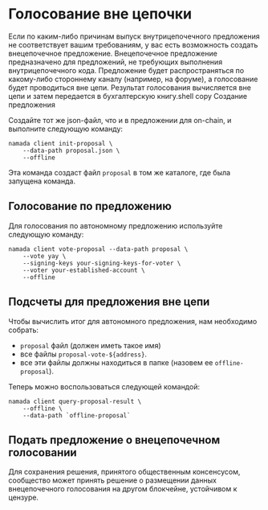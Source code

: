 
# Голосование вне цепочки

Если по каким-либо причинам выпуск внутрицепочечного предложения не соответствует вашим требованиям, у вас есть возможность создать внецепочечное предложение. Внецепочечное предложение предназначено для предложений, не требующих выполнения внутрицепочечного кода. Предложение будет распространяться по какому-либо стороннему каналу (например, на форуме), а голосование будет проводиться вне цепи. Результат голосования вычисляется вне цепи и затем передается в бухгалтерскую книгу.shell copy Создание предложения

Создайте тот же json-файл, что и в предложении для on-chain, и выполните следующую команду:

```shell copy
namada client init-proposal \
    --data-path proposal.json \
    --offline
```

Эта команда создаст файл `proposal` в том же каталоге, где была запущена команда.

## Голосование по предложению

Для голосования по автономному предложению используйте следующую команду:

```shell copy
namada client vote-proposal --data-path proposal \
    --vote yay \
    --signing-keys your-signing-keys-for-voter \
    --voter your-established-account \
    --offline
```

## Подсчеты для предложения вне цепи

Чтобы вычислить итог для автономного предложения, нам необходимо собрать:

- `proposal` файл (должен иметь такое имя)
- все файлы `proposal-vote-${address}`.
- все эти файлы должны находиться в папке (назовем ее `offline-proposal`).

Теперь можно воспользоваться следующей командой:

```shell copy
namada client query-proposal-result \
    --offline \
    --data-path `offline-proposal`
```

## Подать предложение о внецепочечном голосовании

<Callout type="info">
Для сохранения решения, принятого общественным консенсусом, сообщество может принять решение о размещении данных внецепочечного голосования на другом блокчейне, устойчивом к цензуре.
</Callout>